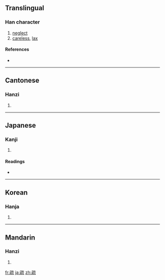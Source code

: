 {{also|踈}}
==Translingual==

===Han character===
{{Han char|rn=103|rad=疋|as=07|sn=12|four=1011<sub>3</sub>|canj=弓一卜戈山 (NMYIU)}}

# [[neglect]]
# [[careless]], [[lax]]

====References====
* {{Han ref|kx=0767.230|dkj=22000|dj=1178.020|hdz=42750.020|uh=758F|ud=30095|bh=B2A8|bd=45736}}

----

==Cantonese==

===Hanzi===
{{yue-hanzi|jyut=|y=so1}}

# {{defn|Cantonese}}

----

==Japanese==

===Kanji===
{{ja-kanji|grade=|rs=疋07}}

# {{defn|Japanese}}

====Readings====
* {{ja-readings|on=[[そ]] (so), [[しょ]] (sho)|kun=[[とおる]] (tooru), [[うとい]] (utoi), [[まばら]] (mabara)|nanori=}}

----

==Korean==

===Hanja===
{{ko-hanja|hangeul=소|eumhun=|rv=so|mr=so|y=so}}

# {{defn|Korean}}

----

==Mandarin==

===Hanzi===
{{cmn-hanzi|pin=[[shū]] ([[shu1]]), [[shù]] ([[shu4]])|wg=shu<sup>1</sup>, shu<sup>4</sup>}}

# {{defn|Mandarin}}

[[fr:疏]]
[[ja:疏]]
[[zh:疏]]